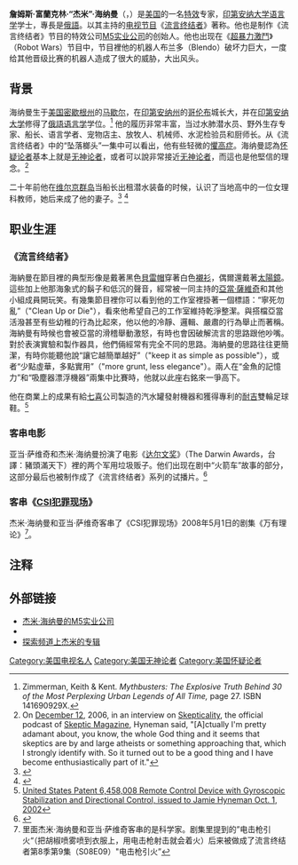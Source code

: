 {{Infobox Person
|name = James Hyneman
|other_names = Jamie Hyneman、海象
|image =Jamie Hyneman 2.jpg
|imagesize = 175px
| yearsactive = 1985年至今
|caption = 2006年的杰米
|birth_date = {{birth date and age|1956|09|25}}
|birth_place = {{USA}}[[密歇根州|密歇根州]][[马歇尔|马歇尔]]
|occupation = 《[[流言终结者|流言终结者]]》主持人，[[M5实业公司|M5实业公司]]執行長
| alma_mater = [[印第安纳大学|印第安纳大学]]

| religion =  [[无神论|无神论]]<ref name="Both Jamie and I are atheists.">In a 2011 interview on [[Kevin_Pollak's_Chat_Show|Kevin Pollak's Chat Show]], at 1:20:00, Adam Savage is quoted as saying [https://www.youtube.com/watch?v=2K8TSzXl7t8#t=1h20m0s "Both Jamie and I are atheists."]</ref>
|spouse =
|website = http://www.m5industries.com/
}}

'''詹姆斯·富蘭克林·“杰米”·海纳曼'''（{{lang-en|James Franklin "Jamie" Hyneman}}，{{bd|1956年|9月25日|||catIdx=海纳曼，杰米}}）是[[美国|美国]]的一名[[特效|特效]]专家，[[印第安纳大学|印第安纳大学]][[语言学|语言学]]学士，專長是[[俄語|俄語]]。以其主持的[[电视节目|电视节目]]《[[流言终结者|流言终结者]]》著称。他也是制作《流言终结者》节目的特效公司[[M5实业公司|M5实业公司]]的创始人。他也出现在《[[超暴力激鬥|超暴力激鬥]]》（Robot Wars）节目中，节目裡他的机器人布兰多（Blendo）破坏力巨大，一度给其他晋级比赛的机器人造成了很大的威胁，大出风头。

==背景==
海纳曼生于[[美国|美国]][[密歇根州|密歇根州]]的[[马歇尔_(密歇根州)|马歇尔]]，在[[印第安纳州|印第安纳州]]的[[哥伦布_(印第安纳州)|哥伦布]]城长大，并在[[印第安纳大学|印第安纳大学]]修得了[[俄語|俄語]][[语言学|语言学]]学位。<ref>Zimmerman, Keith & Kent.  ''Mythbusters: The Explosive Truth Behind 30 of the Most Perplexing Urban Legends of All Time,'' page 27. ISBN 141690929X.</ref> 他的履历非常丰富，当过水肺潜水员、野外生存专家、船长、语言学者、宠物店主、放牧人、机械师、水泥检验员和厨师长。从《流言终结者》中的“坠落榔头”一集中可以看出，他有些轻微的[[懼高症|懼高症]]。海纳曼認為[[科學懷疑論|怀疑论者]]基本上就是[[无神论者|无神论者]]，或者可以說非常接近[[无神论者|无神论者]]，而這也是他堅信的理念。<ref>On [[December_12|December 12]], 2006, in an interview on [http://media.libsyn.com/media/skepticality/042_skepticality.mp3 Skepticality], the official podcast of [[Skeptic_(U.S._magazine)|Skeptic Magazine]], Hyneman said, "[A]ctually I'm pretty adamant about, you know, the whole God thing and it seems that skeptics are by and large atheists or something approaching that, which I strongly identify with. So it turned out to be a good thing and I have become enthusiastically part of it."</ref>

二十年前他在[[维尔京群岛|维尔京群岛]]当船长出租潜水装备的时候，认识了当地高中的一位女理科教师，她后来成了他的妻子。<ref>{{Cite web |url=http://www.discoverychannel.co.uk/web/mythbusters/behind-the-scenes/interview/ |title=存档副本 |access-date=2009-08-03 |archive-date=2009-03-21 |archive-url=https://web.archive.org/web/20090321234716/http://www.discoverychannel.co.uk/web/mythbusters/behind-the-scenes/interview/ |dead-url=no }}</ref> <ref>{{Cite web |url=http://www.thesneeze.com/mt-archives/000408.php |title=存档副本 |access-date=2009-08-03 |archive-date=2020-11-12 |archive-url=https://web.archive.org/web/20201112022415/http://www.thesneeze.com/mt-archives/000408.php |dead-url=no }}</ref>

==职业生涯==
===《流言终结者》===
海納曼在節目裡的典型形像是戴著黑色[[貝雷帽|貝雷帽]]穿著白色[[襯衫|襯衫]]，偶爾還戴著[[太陽鏡|太陽鏡]]。這些加上他那海象式的鬍子和低沉的聲音，經常被一同主持的[[亞當·薩維奇|亞當·薩維奇]]和其他小組成員開玩笑。有幾集節目裡你可以看到他的工作室裡掛著一個標語：“寧死勿亂”（"Clean Up or Die"），看來他希望自己的工作室維持乾淨整潔。與搭檔亞當活潑甚至有些幼稚的行為比起來，他以他的冷靜、邏輯、嚴肅的行為舉止而著稱。海納曼有時候也會被亞當的滑稽舉動激怒，有時也會因破解流言的思路跟他吵嘴。對於表演實驗和製作器具，他們倆經常有完全不同的思路。海納曼的思路往往更簡潔，有時你能聽他說“讓它越簡單越好”（"keep it as simple as possible"），或者“少點虛華，多點實用”（"more grunt, less elegance"）。兩人在“金魚的記憶力”和“吸塵器漂浮機器”兩集中比賽時，他就以此座右銘來一爭高下。

他在商業上的成果有給[[七喜|七喜]]公司製造的汽水罐發射機器和獲得專利的[[耐吉|耐吉]]雙輪足球鞋。<ref>[http://www.google.com/patents?vid=USPAT6458008&id=OPQJAAAAEBAJ&printsec=abstract&zoom=4&dq=jamie+hyneman United States Patent 6,458,008 Remote Control Device with Gyroscopic Stabilization and Directional Control, issued to Jamie Hyneman Oct. 1, 2002]{{Dead link}}</ref>

===客串电影===
亚当·萨维奇和杰米·海纳曼扮演了电影《[[达尔文奖|达尔文奖]]》（The Darwin Awards，台譯：豬頭滿天下）裡的两个军用垃圾贩子。他们出现在剧中“火箭车”故事的部分，这部分最后也被制作成了《流言终结者》系列的试播片。<ref>{{Cite web |url=http://www.imdb.com/title/tt0428446/fullcredits#cast |title=IMDB entry for The Darwin Awards |access-date=2009-08-03 |archive-date=2016-09-27 |archive-url=https://web.archive.org/web/20160927185439/http://www.imdb.com/title/tt0428446/fullcredits/#cast |dead-url=no }}</ref>

===客串《[[CSI犯罪现场|CSI犯罪现场]]》===
杰米·海纳曼和亚当·萨维奇客串了《CSI犯罪现场》2008年5月1日的剧集《万有理论》<ref>里面杰米·海纳曼和亚当·萨维奇客串的是科学家。剧集里提到的”电击枪引火“（把胡椒喷雾喷到衣服上，用电击枪射击就会着火）后来被做成了流言终结者第8季第9集（S08E09）"电击枪引火”</ref>。

==注释==
{{Reflist|2}}

==外部链接==
*[http://www.m5industries.com 杰米·海纳曼的M5实业公司] {{Wayback|url=http://www.m5industries.com/ |date=20060125020624 }}
*{{imdb name|id=1367178|name=Jamie Hyneman}}
*[http://dsc.discovery.com/fansites/mythbusters/meet/meet_02.html 探索频道上杰米的专辑] {{Wayback|url=http://dsc.discovery.com/fansites/mythbusters/meet/meet_02.html |date=20080706212357 }}

[[Category:美国电视名人|Category:美国电视名人]]
[[Category:美国无神论者|Category:美国无神论者]]
[[Category:美国怀疑论者|Category:美国怀疑论者]]